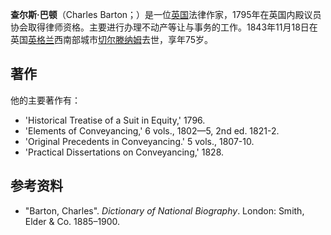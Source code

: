 '''查尔斯·巴顿'''（Charles Barton；{{bd|1768年||1843年||}}）是一位[[英国|英国]]法律作家，1795年在英国内殿议员协会取得律师资格。主要进行办理不动产等让与事务的工作。1843年11月18日在英国[[英格兰|英格兰]]西南部城市[[切尔滕纳姆|切尔滕纳姆]]去世，享年75岁。

==著作==
他的主要著作有：
* 'Historical Treatise of a Suit in Equity,' 1796. 
* 'Elements of Conveyancing,' 6 vols., 1802—5, 2nd ed. 1821-2. 
* 'Original Precedents in Conveyancing.' 5 vols., 1807-10. 
* 'Practical Dissertations on Conveyancing,' 1828.

==参考资料==
* "Barton, Charles". ''Dictionary of National Biography''. London: Smith, Elder & Co. 1885–1900.
{{UK-bio-stub}}